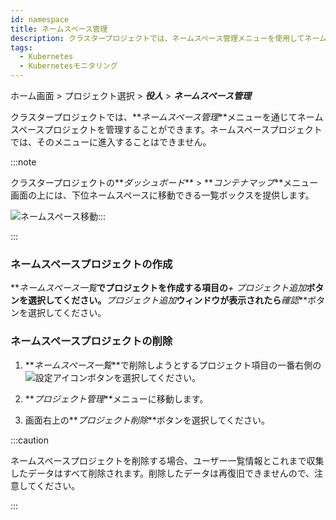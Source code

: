 ```yaml
---
id: namespace
title: ネームスペース管理
description: クラスタープロジェクトでは、ネームスペース管理メニューを使用してネームスペースプロジェクトを管理できます。
tags:
  - Kubernetes
  - Kubernetesモニタリング
---
```


ホーム画面 > プロジェクト選択 > **_役人_** > **_ネームスペース管理_**

クラスタープロジェクトでは、**_ネームスペース管理_**メニューを通じてネームスペースプロジェクトを管理することができます。ネームスペースプロジェクトでは、そのメニューに進入することはできません。

:::note

クラスタープロジェクトの**_ダッシュボード_** > **_コンテナマップ_**メニュー画面の上には、下位ネームスペースに移動できる一覧ボックスを提供します。

![ネームスペース移動](https://img.whatap.io/media/images/whatap_kubernetes_container_map_namespace_project_list.png):::

:::

### ネームスペースプロジェクトの作成

**_ネームスペース一覧_**でプロジェクトを作成する項目の**_+ プロジェクト追加_**ボタンを選択してください。**_プロジェクト追加_**ウィンドウが表示されたら**_確認_**ボタンを選択してください。

### ネームスペースプロジェクトの削除

1.  **_ネームスペース一覧_**で削除しようとするプロジェクト項目の一番右側の![設定アイコン](/img/ico-setting.svg)ボタンを選択してください。

2.  **_プロジェクト管理_**メニューに移動します。

3.  画面右上の**_プロジェクト削除_**ボタンを選択してください。

:::caution

ネームスペースプロジェクトを削除する場合、ユーザー一覧情報とこれまで収集したデータはすべて削除されます。削除したデータは再復旧できませんので、注意してください。

:::
